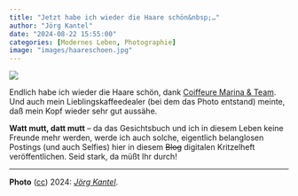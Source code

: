 ```yaml
---
title: "Jetzt habe ich wieder die Haare schön&nbsp;…"
author: "Jörg Kantel"
date: "2024-08-22 15:55:00"
categories: [Modernes Leben, Photographie]
image: "images/haareschoen.jpg"
---
```


[![](images/haareschoen-b.jpg)](https://www.flickr.com/photos/schockwellenreiter/53939903366/)

Endlich habe ich wieder die Haare schön, dank [Coiffeure Marina & Team](https://www.facebook.com/coiffeuremarinaundteam/?locale=de_DE). Und auch mein Lieblingskaffeedealer (bei dem das Photo entstand) meinte, daß mein Kopf wieder sehr gut aussähe.

**Watt mutt, datt mutt** – da das Gesichtsbuch und ich in diesem Leben keine Freunde mehr werden, werde ich auch solche, eigentlich belanglosen Postings (und auch Selfies) hier in diesem ~~Blog~~ digitalen Kritzelheft veröffentlichen. Seid stark, da müßt Ihr durch!

---

**Photo** ([cc](http://creativecommons.org/licenses/by-nc-nd/2.0/)) 2024: *[Jörg Kantel](http://cognitiones.kantel-chaos-team.de/cv.html)*.